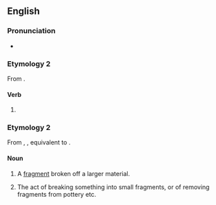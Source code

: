 ==English==

===Pronunciation===
* {{IPA|/ˈtʃɪpɪŋ/|lang=en}}

===Etymology 2===
From {{af|en|chip|-ing}}.

====Verb====
{{head|en|verb form}}

# {{present participle of|chip|lang=en|nocat=1}}

===Etymology 2===
From {{inh|en|enm|chippyng}}, {{m|enm|chippynge}}, equivalent to {{af|en|chip|-ing}}.

====Noun====
{{en-noun|~}}

# {{lb|en|countable}} A [[fragment]] broken off a larger material.
# {{lb|en|uncountable}} The act of breaking something into small fragments, or of removing fragments from pottery etc.